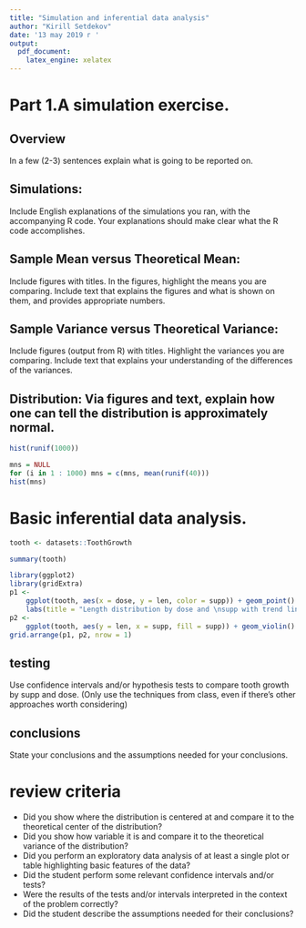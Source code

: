 ```yaml
---
title: "Simulation and inferential data analysis"
author: "Kirill Setdekov"
date: '13 may 2019 г '
output:
  pdf_document:
    latex_engine: xelatex
---
```

# Part 1.A simulation exercise.
## Overview

In a few (2-3) sentences explain what is going to be reported on.

## Simulations: 
Include English explanations of the simulations you ran, with the accompanying R code. Your explanations should make clear what the R code accomplishes.

## Sample Mean versus Theoretical Mean: 
Include figures with titles. In the figures, highlight the means you are comparing. Include text that explains the figures and what is shown on them, and provides appropriate numbers.

## Sample Variance versus Theoretical Variance: 
Include figures (output from R) with titles. Highlight the variances you are comparing. Include text that explains your understanding of the differences of the variances.

## Distribution: Via figures and text, explain how one can tell the distribution is approximately normal.



```r
hist(runif(1000))
```


```r
mns = NULL
for (i in 1 : 1000) mns = c(mns, mean(runif(40)))
hist(mns)
```

# Basic inferential data analysis.

```r
tooth <- datasets::ToothGrowth

summary(tooth)

library(ggplot2)
library(gridExtra)
p1 <-
    ggplot(tooth, aes(x = dose, y = len, color = supp)) + geom_point() + geom_smooth() +
    labs(title = "Length distribution by dose and \nsupp with trend lines")
p2 <-
    ggplot(tooth, aes(y = len, x = supp, fill = supp)) + geom_violin() + labs(title  = "Violin plot without dose \ndifferentiation")
grid.arrange(p1, p2, nrow = 1)
```

## testing
Use confidence intervals and/or hypothesis tests to compare tooth growth by supp and dose. (Only use the techniques from class, even if there's other approaches worth considering)

## conclusions
State your conclusions and the assumptions needed for your conclusions.


# review criteria

* Did you show where the distribution is centered at and compare it to the theoretical center of the distribution?
* Did you show how variable it is and compare it to the theoretical variance of the distribution?
* Did you perform an exploratory data analysis of at least a single plot or table highlighting basic features of the data?
* Did the student perform some relevant confidence intervals and/or tests?
* Were the results of the tests and/or intervals interpreted in the context of the problem correctly?
* Did the student describe the assumptions needed for their conclusions?
